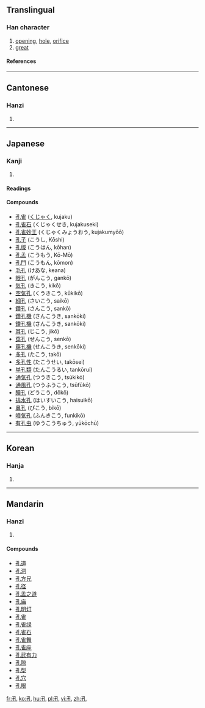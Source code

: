 ==Translingual==
===Han character===
{{Han char|rn=39|rad=子|as=01|sn=4|four=1241<sub>0</sub>|canj=弓木山 (NDU)}}
# [[opening]], [[hole]], [[orifice]]
# [[great]]
====References====
{{Han ref|kx=0277.090|dkj=06933|dj=0544.030|hdz=21008.040|uh=5B54|ud=23380|bh=A4D5|bd=42197}}
----
==Cantonese==
===Hanzi===
{{yue-hanzi|jyut=|y=hung2}}
# {{defn|Cantonese}}
----
==Japanese==
===Kanji===
{{ja-kanji|grade=|rs=子01}}
# {{defn|Japanese}} 
====Readings====
{{ja-readings|on=[[こう]] (kō)|kun=[[あな]] (ana), [[はなはだ]] (hanahada)}}

====Compounds====
*[[孔雀]] ([[くじゃく]], kujaku)
*[[孔雀石]] (くじゃくせき, kujakuseki)
*[[孔雀妙王]] (くじゃくみょうおう, kujakumyōō)
*[[孔子]] (こうし, Kōshi)
*[[孔版]] (こうはん, kōhan)
*[[孔孟]] (こうもう, Kō-Mō)
*[[孔門]] (こうもん, kōmon)
*[[毛孔]] (けあな, keana)
*[[眼孔]] (がんこう, gankō)
*[[気孔]] (きこう, kikō)
*[[空気孔]] (くうきこう, kūkikō)
*[[細孔]] (さいこう, saikō)
*[[鑽孔]] (さんこう, sankō)
*[[鑽孔機]] (さんこうき, sankōki)
*[[鑚孔機]] (さんこうき, sankōki)
*[[耳孔]] (じこう, jikō)
*[[穿孔]] (せんこう, senkō)
*[[穿孔機]] (せんこうき, senkōki)
*[[多孔]] (たこう, takō)
*[[多孔性]] (たこうせい, takōsei)
*[[単孔類]] (たんこうるい, tankōrui)
*[[通気孔]] (つうきこう, tsūkikō)
*[[通風孔]] (つうふうこう, tsūfūkō)
*[[瞳孔]] (どうこう, dōkō)
*[[排水孔]] (はいすいこう, haisuikō)
*[[鼻孔]] (びこう, bikō)
*[[噴気孔]] (ふんきこう, funkikō)
*[[有孔虫]] (ゆうこうちゅう, yūkōchū)
----
==Korean==
===Hanja===
{{ko-hanja|hangeul=공|eumhun=구멍|rv=gong|mr=kong}}
# {{defn|Korean}}
----
==Mandarin==
===Hanzi===
{{cmn-hanzi|pin=[[kǒng]] (kong3)|wg=k'ung<sup>3</sup>}}
# {{defn|Mandarin}}

====Compounds====
*[[孔道]]
*[[孔洞]]
*[[孔方兄]]
*[[孔径]]
*[[孔孟之道]]
*[[孔庙]]
*[[孔明灯]]
*[[孔雀]]
*[[孔雀绿]]
*[[孔雀石]]
*[[孔雀舞]]
*[[孔雀座]]
*[[孔武有力]]
*[[孔隙]]
*[[孔型]]
*[[孔穴]]
*[[孔眼]]

[[fr:孔]]
[[ko:孔]]
[[hu:孔]]
[[pl:孔]]
[[vi:孔]]
[[zh:孔]]